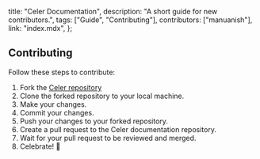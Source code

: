   title: "Celer Documentation",
  description: "A short guide for new contributors.",
  tags: ["Guide", "Contributing"],
  contributors: ["manuanish"],
  link: "index.mdx",
};


## Contributing

Follow these steps to contribute:

1. Fork the [Celer repository](https://github.com/qedhere/celer/fork)
2. Clone the forked repository to your local machine.
3. Make your changes.
4. Commit your changes.
5. Push your changes to your forked repository.
6. Create a pull request to the Celer documentation repository.
7. Wait for your pull request to be reviewed and merged.
8. Celebrate! 🎉

